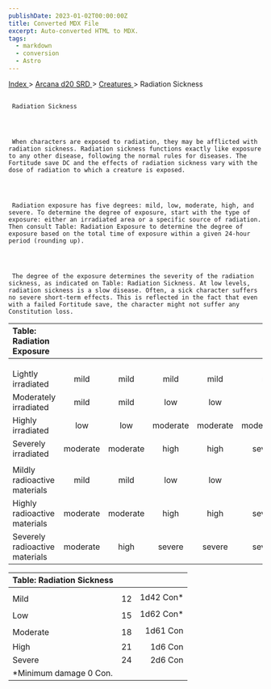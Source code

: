 ```yaml
---
publishDate: 2023-01-02T00:00:00Z
title: Converted MDX File
excerpt: Auto-converted HTML to MDX.
tags:
  - markdown
  - conversion
  - Astro
---
```







[
      Index
     ](-index)
     >
     [
      Arcana d20 SRD
     ](arcana-d20-srd-index)
     >
     [
      Creatures
     ](arcana-d20-srd-creatures-index)
     > Radiation Sickness
    





## 
     Radiation Sickness
    



     When characters are exposed to radiation, they may be afflicted with radiation sickness. Radiation sickness functions exactly like exposure to any other disease, following the normal rules for diseases. The Fortitude save DC and the effects of radiation sickness vary with the dose of radiation to which a creature is exposed.
    



     Radiation exposure has five degrees: mild, low, moderate, high, and severe. To determine the degree of exposure, start with the type of exposure: either an irradiated area or a specific source of radiation. Then consult Table: Radiation Exposure to determine the degree of exposure based on the total time of exposure within a given 24-hour period (rounding up).
    



     The degree of the exposure determines the severity of the radiation sickness, as indicated on Table: Radiation Sickness. At low levels, radiation sickness is a slow disease. Often, a sick character suffers no severe short-term effects. This is reflected in the fact that even with a failed Fortitude save, the character might not suffer any Constitution loss.
    


| Table: Radiation Exposure |  |  |  |  |  |
| :--------------------------- | :--: | :--: | :--: | :--: | --: |
|  |  |  |  |  |  |
|  |  |  |  |  |  |
|  |  |  |  |  |  |
| Lightly irradiated | mild | mild | mild | mild | mild |
| Moderately irradiated | mild | mild | low | low | low |
| Highly irradiated | low | low | moderate | moderate | moderate |
| Severely irradiated | moderate | moderate | high | high | severe |
|  |  |  |  |  |  |
| Mildly radioactive materials | mild | mild | low | low | low |
| Highly radioactive materials | moderate | moderate | high | high | severe |
| Severely radioactive materials | moderate | high | severe | severe | severe |



| Table: Radiation Sickness |  |  |
| :--------------------------- | :--: | --: |
|  |  |  |
| Mild | 12 | 1d42 Con* |
| Low | 15 | 1d62 Con* |
| Moderate | 18 | 1d61 Con |
| High | 21 | 1d6 Con |
| Severe | 24 | 2d6 Con |
| *Minimum damage 0 Con. |  |  |





